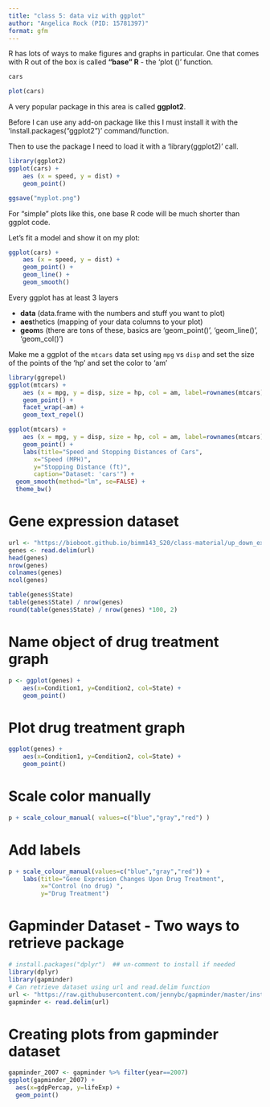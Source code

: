 ```yaml
---
title: "class 5: data viz with ggplot"
author: "Angelica Rock (PID: 15781397)"
format: gfm
---
```


R has lots of ways to make figures and graphs in particular.
One that comes with R out of the box is called **"base" R** - the 'plot ()' function.

```r
cars
```

```r
plot(cars)
```

A very popular package in this area is called **ggplot2**.

Before I can use any add-on package like this I must install it with the 'install.packages("ggplot2")' command/function.

Then to use the package I need to load it with a 'library(ggplot2)' call.
```r
library(ggplot2)
ggplot(cars) + 
    aes (x = speed, y = dist) + 
    geom_point()

ggsave("myplot.png")
```

For "simple" plots like this, one base R code will be much shorter than ggplot code.

Let's fit a model and show it on my plot:

```r
ggplot(cars) + 
    aes (x = speed, y = dist) + 
    geom_point() + 
    geom_line() +
    geom_smooth()
```

Every ggplot has at least 3 layers

- **data** (data.frame with the numbers and stuff you want to plot)
- **aes**thetics (mapping of your data columns to your plot)
- **geom**s (there are tons of these, basics are 'geom_point()', 'geom_line()', 'geom_col()')

Make me a ggplot of the `mtcars` data set using `mpg` vs `disp`
and set the size of the points of the 'hp'
and set the color to 'am'
```r
library(ggrepel)
ggplot(mtcars) + 
    aes (x = mpg, y = disp, size = hp, col = am, label=rownames(mtcars)) + 
    geom_point() + 
    facet_wrap(~am) +
    geom_text_repel()
```

```r
ggplot(mtcars) + 
    aes (x = mpg, y = disp, size = hp, col = am, label=rownames(mtcars)) + 
    geom_point() + 
    labs(title="Speed and Stopping Distances of Cars",
       x="Speed (MPH)", 
       y="Stopping Distance (ft)",
       caption="Dataset: 'cars'") +
  geom_smooth(method="lm", se=FALSE) +
  theme_bw()
```

# Gene expression dataset
```r
url <- "https://bioboot.github.io/bimm143_S20/class-material/up_down_expression.txt"
genes <- read.delim(url)
head(genes)
nrow(genes)
colnames(genes)
ncol(genes)
```

```r
table(genes$State)
table(genes$State) / nrow(genes)
round(table(genes$State) / nrow(genes) *100, 2)
```
# Name object of drug treatment graph
```r
p <- ggplot(genes) + 
    aes(x=Condition1, y=Condition2, col=State) +
    geom_point()
```

# Plot drug treatment graph
```r
ggplot(genes) + 
    aes(x=Condition1, y=Condition2, col=State) +
    geom_point()
```

# Scale color manually
```r
p + scale_colour_manual( values=c("blue","gray","red") )
```

# Add labels
```r
p + scale_colour_manual(values=c("blue","gray","red")) +
    labs(title="Gene Expresion Changes Upon Drug Treatment",
         x="Control (no drug) ",
         y="Drug Treatment")
```

# Gapminder Dataset - Two ways to retrieve package
```r
# install.packages("dplyr")  ## un-comment to install if needed
library(dplyr)
library(gapminder)
# Can retrieve dataset using url and read.delim function
url <- "https://raw.githubusercontent.com/jennybc/gapminder/master/inst/extdata/gapminder.tsv"
gapminder <- read.delim(url)
```

# Creating plots from gapminder dataset
```r
gapminder_2007 <- gapminder %>% filter(year==2007)
ggplot(gapminder_2007) +
  aes(x=gdpPercap, y=lifeExp) +
  geom_point()
```





